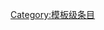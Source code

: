 {{catmore1|[[Wikipedia:河流专题|Wikipedia:河流专题]]}}
{{Articles by Quality|topic=河流|project=河流|format=TOC}}
{{emptycat}}

[[Category:模板级条目|Category:模板级条目]]